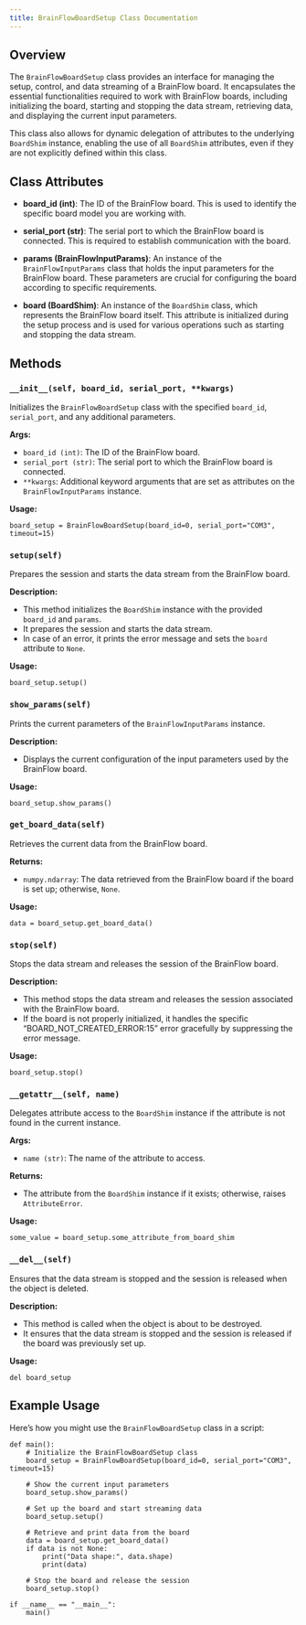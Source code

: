 ```yaml
---
title: BrainFlowBoardSetup Class Documentation
---
```


## Overview

The `BrainFlowBoardSetup` class provides an interface for managing the setup, control, and data streaming of a BrainFlow board. It encapsulates the essential functionalities required to work with BrainFlow boards, including initializing the board, starting and stopping the data stream, retrieving data, and displaying the current input parameters.

This class also allows for dynamic delegation of attributes to the underlying `BoardShim` instance, enabling the use of all `BoardShim` attributes, even if they are not explicitly defined within this class.

## Class Attributes

- **board_id (int)**: The ID of the BrainFlow board. This is used to identify the specific board model you are working with.

- **serial_port (str)**: The serial port to which the BrainFlow board is connected. This is required to establish communication with the board.

- **params (BrainFlowInputParams)**: An instance of the `BrainFlowInputParams` class that holds the input parameters for the BrainFlow board. These parameters are crucial for configuring the board according to specific requirements.

- **board (BoardShim)**: An instance of the `BoardShim` class, which represents the BrainFlow board itself. This attribute is initialized during the setup process and is used for various operations such as starting and stopping the data stream.

## Methods

### `__init__(self, board_id, serial_port, **kwargs)`

Initializes the `BrainFlowBoardSetup` class with the specified `board_id`, `serial_port`, and any additional parameters.

**Args:**

- `board_id (int)`: The ID of the BrainFlow board.
- `serial_port (str)`: The serial port to which the BrainFlow board is connected.
- `**kwargs`: Additional keyword arguments that are set as attributes on the `BrainFlowInputParams` instance.

**Usage:**

```
board_setup = BrainFlowBoardSetup(board_id=0, serial_port="COM3", timeout=15)
```

### `setup(self)`

Prepares the session and starts the data stream from the BrainFlow board.

**Description:**

- This method initializes the `BoardShim` instance with the provided `board_id` and `params`.
- It prepares the session and starts the data stream.
- In case of an error, it prints the error message and sets the `board` attribute to `None`.

**Usage:**

```
board_setup.setup()
```

### `show_params(self)`

Prints the current parameters of the `BrainFlowInputParams` instance.

**Description:**

- Displays the current configuration of the input parameters used by the BrainFlow board.

**Usage:**

```
board_setup.show_params()
```

### `get_board_data(self)`

Retrieves the current data from the BrainFlow board.

**Returns:**

- `numpy.ndarray`: The data retrieved from the BrainFlow board if the board is set up; otherwise, `None`.

**Usage:**

```
data = board_setup.get_board_data()
```

### `stop(self)`

Stops the data stream and releases the session of the BrainFlow board.

**Description:**

- This method stops the data stream and releases the session associated with the BrainFlow board.
- If the board is not properly initialized, it handles the specific "BOARD_NOT_CREATED_ERROR:15" error gracefully by suppressing the error message.

**Usage:**

```
board_setup.stop()
```

### `__getattr__(self, name)`

Delegates attribute access to the `BoardShim` instance if the attribute is not found in the current instance.

**Args:**

- `name (str)`: The name of the attribute to access.

**Returns:**

- The attribute from the `BoardShim` instance if it exists; otherwise, raises `AttributeError`.

**Usage:**

```
some_value = board_setup.some_attribute_from_board_shim
```

### `__del__(self)`

Ensures that the data stream is stopped and the session is released when the object is deleted.

**Description:**

- This method is called when the object is about to be destroyed.
- It ensures that the data stream is stopped and the session is released if the board was previously set up.

**Usage:**

```
del board_setup
```

## Example Usage

Here’s how you might use the `BrainFlowBoardSetup` class in a script:

```
def main():
    # Initialize the BrainFlowBoardSetup class
    board_setup = BrainFlowBoardSetup(board_id=0, serial_port="COM3", timeout=15)

    # Show the current input parameters
    board_setup.show_params()

    # Set up the board and start streaming data
    board_setup.setup()

    # Retrieve and print data from the board
    data = board_setup.get_board_data()
    if data is not None:
        print("Data shape:", data.shape)
        print(data)

    # Stop the board and release the session
    board_setup.stop()

if __name__ == "__main__":
    main()
```
